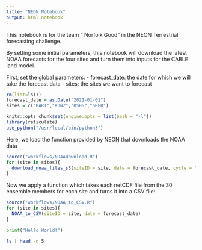 ```yaml
---
title: "NEON Notebook"
output: html_notebook
---
```


This notebook is for the team " Norfolk Good" in the NEON Terrestrial forecasting
challenge.

By setting some initial parameters, this notebook will download the latest 
NOAA forecasts for the four sites and turn them into inputs for the CABLE land
model.

First, set the global parameters:
 - forecast_date: the date for which we will take the forecast data
 - sites: the sites we want to forecast
```r
rm(list=ls())
forecast_date = as.Date("2021-01-01")
sites = c("BART","KONZ","OSBS","SRER")
```


```r
knitr::opts_chunk$set(engine.opts = list(bash = "-l"))
library(reticulate)
use_python("/usr/local/bin/python3")
```

Here, we load the function provided by NEON that downloads the NOAA data

```r
source("workflows/NOAAdownload.R")
for (site in sites){
  download_noaa_files_s3(siteID = site, date = forecast_date, cycle = "00", local_directory <- "data")
}
```

Now we apply a function which takes each netCDF file from the 30 ensemble members
for each site and turns it into a CSV file:

```r
source("workflows/NOAA_to_CSV.R")
for (site in sites){
  NOAA_to_CSV(siteID = site, date = forecast_date)
}
```




```python
print("Hello World!")
```


```bash
ls | head -n 5
```


```r
```

